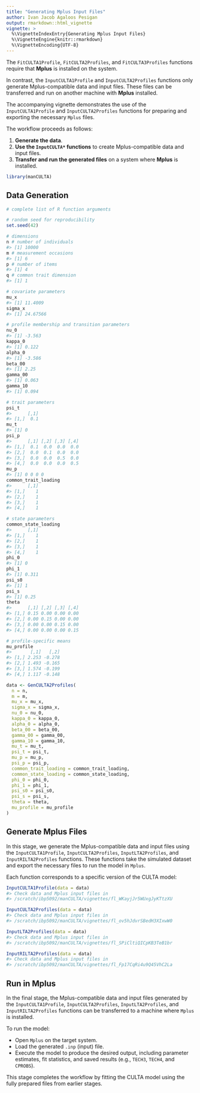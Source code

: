 ```yaml
---
title: "Generating Mplus Input Files"
author: Ivan Jacob Agaloos Pesigan
output: rmarkdown::html_vignette
vignette: >
  %\VignetteIndexEntry{Generating Mplus Input Files}
  %\VignetteEngine{knitr::rmarkdown}
  %\VignetteEncoding{UTF-8}
---
```






The `FitCULTA1Profile`, `FitCULTA2Profiles`, and `FitCULTA3Profiles` functions require that **Mplus** is installed on the system.

In contrast, the `InputCULTA1Profile` and `InputCULTA2Profiles` functions only generate Mplus-compatible data and input files. These files can be transferred and run on another machine with **Mplus** installed.

The accompanying vignette demonstrates the use of the `InputCULTA1Profile` and `InputCULTA2Profiles` functions for preparing and exporting the necessary `Mplus` files.

The workflow proceeds as follows:

1. **Generate the data**.
2. **Use the `InputCULTA*` functions** to create Mplus-compatible data and input files.
3. **Transfer and run the generated files** on a system where **Mplus** is installed.


``` r
library(manCULTA)
```



## Data Generation


``` r
# complete list of R function arguments

# random seed for reproducibility
set.seed(42)

# dimensions
n # number of individuals
#> [1] 10000
m # measurement occasions
#> [1] 6
p # number of items
#> [1] 4
q # common trait dimension
#> [1] 1

# covariate parameters
mu_x 
#> [1] 11.4009
sigma_x
#> [1] 24.67566

# profile membership and transition parameters
nu_0
#> [1] -3.563
kappa_0
#> [1] 0.122
alpha_0
#> [1] -3.586
beta_00
#> [1] 2.25
gamma_00
#> [1] 0.063
gamma_10
#> [1] 0.094

# trait parameters
psi_t
#>      [,1]
#> [1,]  0.1
mu_t
#> [1] 0
psi_p
#>      [,1] [,2] [,3] [,4]
#> [1,]  0.1  0.0  0.0  0.0
#> [2,]  0.0  0.1  0.0  0.0
#> [3,]  0.0  0.0  0.5  0.0
#> [4,]  0.0  0.0  0.0  0.5
mu_p
#> [1] 0 0 0 0
common_trait_loading
#>      [,1]
#> [1,]    1
#> [2,]    1
#> [3,]    1
#> [4,]    1

# state parameters
common_state_loading
#>      [,1]
#> [1,]    1
#> [2,]    1
#> [3,]    1
#> [4,]    1
phi_0
#> [1] 0
phi_1
#> [1] 0.311
psi_s0
#> [1] 1
psi_s
#> [1] 0.25
theta
#>      [,1] [,2] [,3] [,4]
#> [1,] 0.15 0.00 0.00 0.00
#> [2,] 0.00 0.15 0.00 0.00
#> [3,] 0.00 0.00 0.15 0.00
#> [4,] 0.00 0.00 0.00 0.15

# profile-specific means
mu_profile
#>       [,1]   [,2]
#> [1,] 2.253 -0.278
#> [2,] 1.493 -0.165
#> [3,] 1.574 -0.199
#> [4,] 1.117 -0.148
```


``` r
data <- GenCULTA2Profiles(
  n = n,
  m = m,
  mu_x = mu_x,
  sigma_x = sigma_x,
  nu_0 = nu_0,
  kappa_0 = kappa_0,
  alpha_0 = alpha_0,
  beta_00 = beta_00,
  gamma_00 = gamma_00,
  gamma_10 = gamma_10,
  mu_t = mu_t,
  psi_t = psi_t,
  mu_p = mu_p,
  psi_p = psi_p,
  common_trait_loading = common_trait_loading,
  common_state_loading = common_state_loading,
  phi_0 = phi_0,
  phi_1 = phi_1,
  psi_s0 = psi_s0,
  psi_s = psi_s,
  theta = theta, 
  mu_profile = mu_profile
)
```



## Generate Mplus Files

In this stage, we generate the Mplus-compatible data and input files using the `InputCULTA1Profile`, `InputCULTA2Profiles`, `InputLTA2Profiles`, and `InputRILTA2Profiles` functions. These functions take the simulated dataset and export the necessary files to run the model in `Mplus`.

Each function corresponds to a specific version of the CULTA model:


``` r
InputCULTA1Profile(data = data)
#> Check data and Mplus input files in
#> /scratch/ibp5092/manCULTA/vignettes/fl_WKayjJr5WUxgJyKTtzXU
```


``` r
InputCULTA2Profiles(data = data)
#> Check data and Mplus input files in
#> /scratch/ibp5092/manCULTA/vignettes/fl_ov5hJdvrSBedH3XIxwW0
```


``` r
InputLTA2Profiles(data = data)
#> Check data and Mplus input files in
#> /scratch/ibp5092/manCULTA/vignettes/fl_SPiCltiQICpKB3TeB1br
```


``` r
InputRILTA2Profiles(data = data)
#> Check data and Mplus input files in
#> /scratch/ibp5092/manCULTA/vignettes/fl_Fp17CqRi4u9Q45VhC2La
```

## Run in Mplus

In the final stage, the Mplus-compatible data and input files generated by the `InputCULTA1Profile`, `InputCULTA2Profiles`, `InputLTA2Profiles`, and `InputRILTA2Profiles` functions can be transferred to a machine where `Mplus` is installed.

To run the model:

- Open `Mplus` on the target system.
- Load the generated `.inp` (input) file.
- Execute the model to produce the desired output, including parameter estimates, fit statistics, and saved results (e.g., `TECH3`, `TECH4`, and `CPROBS`).

This stage completes the workflow by fitting the CULTA model using the fully prepared files from earlier stages.
